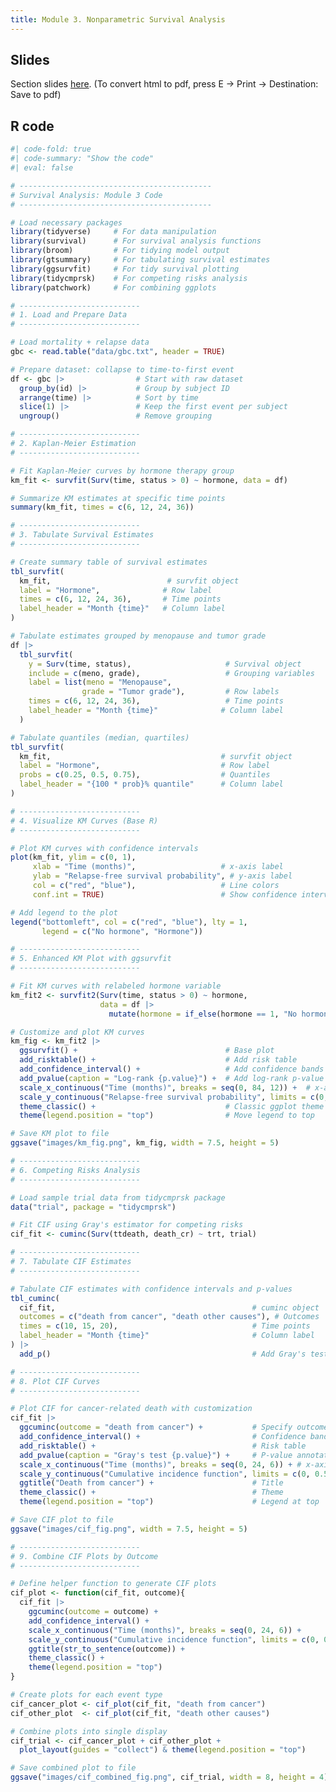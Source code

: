 ```yaml
---
title: Module 3. Nonparametric Survival Analysis
---
```


## Slides

Section slides [here](sec3.html){target="_blank"}. (To convert html to pdf, press E $\to$ Print $\to$ Destination: Save to pdf)

## R code

```r
#| code-fold: true
#| code-summary: "Show the code"
#| eval: false

# -------------------------------------------
# Survival Analysis: Module 3 Code
# -------------------------------------------

# Load necessary packages
library(tidyverse)     # For data manipulation
library(survival)      # For survival analysis functions
library(broom)         # For tidying model output
library(gtsummary)     # For tabulating survival estimates
library(ggsurvfit)     # For tidy survival plotting
library(tidycmprsk)    # For competing risks analysis
library(patchwork)     # For combining ggplots

# ---------------------------
# 1. Load and Prepare Data
# ---------------------------

# Load mortality + relapse data
gbc <- read.table("data/gbc.txt", header = TRUE)

# Prepare dataset: collapse to time-to-first event
df <- gbc |>                # Start with raw dataset
  group_by(id) |>           # Group by subject ID
  arrange(time) |>          # Sort by time
  slice(1) |>               # Keep the first event per subject
  ungroup()                 # Remove grouping

# ---------------------------
# 2. Kaplan-Meier Estimation
# ---------------------------

# Fit Kaplan-Meier curves by hormone therapy group
km_fit <- survfit(Surv(time, status > 0) ~ hormone, data = df)

# Summarize KM estimates at specific time points
summary(km_fit, times = c(6, 12, 24, 36))

# ---------------------------
# 3. Tabulate Survival Estimates
# ---------------------------

# Create summary table of survival estimates
tbl_survfit(
  km_fit,                          # survfit object
  label = "Hormone",              # Row label
  times = c(6, 12, 24, 36),       # Time points
  label_header = "Month {time}"   # Column label
)

# Tabulate estimates grouped by menopause and tumor grade
df |> 
  tbl_survfit(
    y = Surv(time, status),                     # Survival object
    include = c(meno, grade),                   # Grouping variables
    label = list(meno = "Menopause", 
                grade = "Tumor grade"),         # Row labels
    times = c(6, 12, 24, 36),                   # Time points
    label_header = "Month {time}"              # Column label
  )

# Tabulate quantiles (median, quartiles)
tbl_survfit(
  km_fit,                                      # survfit object
  label = "Hormone",                           # Row label
  probs = c(0.25, 0.5, 0.75),                  # Quantiles
  label_header = "{100 * prob}% quantile"      # Column label
)

# ---------------------------
# 4. Visualize KM Curves (Base R)
# ---------------------------

# Plot KM curves with confidence intervals
plot(km_fit, ylim = c(0, 1),
     xlab = "Time (months)",                   # x-axis label
     ylab = "Relapse-free survival probability", # y-axis label
     col = c("red", "blue"),                   # Line colors
     conf.int = TRUE)                          # Show confidence intervals

# Add legend to the plot
legend("bottomleft", col = c("red", "blue"), lty = 1,
       legend = c("No hormone", "Hormone"))

# ---------------------------
# 5. Enhanced KM Plot with ggsurvfit
# ---------------------------

# Fit KM curves with relabeled hormone variable
km_fit2 <- survfit2(Surv(time, status > 0) ~ hormone,
                    data = df |> 
                      mutate(hormone = if_else(hormone == 1, "No hormone", "Hormone")))

# Customize and plot KM curves
km_fig <- km_fit2 |> 
  ggsurvfit() +                                 # Base plot
  add_risktable() +                             # Add risk table
  add_confidence_interval() +                   # Add confidence bands
  add_pvalue(caption = "Log-rank {p.value}") +  # Add log-rank p-value
  scale_x_continuous("Time (months)", breaks = seq(0, 84, 12)) +  # x-axis
  scale_y_continuous("Relapse-free survival probability", limits = c(0, 1)) +  # y-axis
  theme_classic() +                             # Classic ggplot theme
  theme(legend.position = "top")                # Move legend to top

# Save KM plot to file
ggsave("images/km_fig.png", km_fig, width = 7.5, height = 5)

# ---------------------------
# 6. Competing Risks Analysis
# ---------------------------

# Load sample trial data from tidycmprsk package
data("trial", package = "tidycmprsk")

# Fit CIF using Gray's estimator for competing risks
cif_fit <- cuminc(Surv(ttdeath, death_cr) ~ trt, trial)

# ---------------------------
# 7. Tabulate CIF Estimates
# ---------------------------

# Tabulate CIF estimates with confidence intervals and p-values
tbl_cuminc(
  cif_fit,                                            # cuminc object
  outcomes = c("death from cancer", "death other causes"), # Outcomes
  times = c(10, 15, 20),                              # Time points
  label_header = "Month {time}"                       # Column label
) |>
  add_p()                                             # Add Gray's test p-values

# ---------------------------
# 8. Plot CIF Curves
# ---------------------------

# Plot CIF for cancer-related death with customization
cif_fit |> 
  ggcuminc(outcome = "death from cancer") +           # Specify outcome
  add_confidence_interval() +                         # Confidence bands
  add_risktable() +                                   # Risk table
  add_pvalue(caption = "Gray's test {p.value}") +     # P-value annotation
  scale_x_continuous("Time (months)", breaks = seq(0, 24, 6)) + # x-axis
  scale_y_continuous("Cumulative incidence function", limits = c(0, 0.5)) + # y-axis
  ggtitle("Death from cancer") +                      # Title
  theme_classic() +                                   # Theme
  theme(legend.position = "top")                      # Legend at top

# Save CIF plot to file
ggsave("images/cif_fig.png", width = 7.5, height = 5)

# ---------------------------
# 9. Combine CIF Plots by Outcome
# ---------------------------

# Define helper function to generate CIF plots
cif_plot <- function(cif_fit, outcome){
  cif_fit |> 
    ggcuminc(outcome = outcome) +
    add_confidence_interval() +
    scale_x_continuous("Time (months)", breaks = seq(0, 24, 6)) +
    scale_y_continuous("Cumulative incidence function", limits = c(0, 0.5)) +
    ggtitle(str_to_sentence(outcome)) +
    theme_classic() +
    theme(legend.position = "top")
}

# Create plots for each event type
cif_cancer_plot <- cif_plot(cif_fit, "death from cancer")
cif_other_plot  <- cif_plot(cif_fit, "death other causes")

# Combine plots into single display
cif_trial <- cif_cancer_plot + cif_other_plot + 
  plot_layout(guides = "collect") & theme(legend.position = "top")

# Save combined plot to file
ggsave("images/cif_combined_fig.png", cif_trial, width = 8, height = 4)


```
